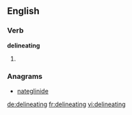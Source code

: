 
==English==

===Verb===
'''delineating'''

# {{present participle of|[[delineate]]}}

===Anagrams===
* [[nateglinide#English|nateglinide]]

[[de:delineating]]
[[fr:delineating]]
[[vi:delineating]]